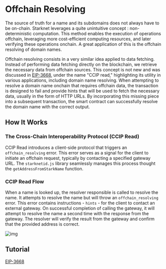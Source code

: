# Offchain Resolving

The source of truth for a name and its subdomains does not always have to be on-chain. Starknet leverages a quite unintuitive concept : non-deterministic computation. This method enables the execution of operations offchain, leveraging more cost-efficient computing resources, and later verifying these operations onchain. A great application of this is the offchain resolving of domain names.

Offchain resolving consists in a very similar idea applied to data fetching. Instead of performing data fetching directly on the blockchain, we retrieve the necessary data from offchain sources. This concept is not new and was discussed in [EIP-3668](https://eips.ethereum.org/EIPS/eip-3668), under the name "CCIP read," highlighting its utility in various applications, including domain name resolving. When attempting to resolve a domain name onchain that requires offchain data, the transaction is designed to fail and provide hints that will be used to fetch the necessary data, usually in the form of HTTP URLs. By incorporating this missing piece into a subsequent transaction, the smart contract can successfully resolve the domain name with the correct output.

## How It Works

### The Cross-Chain Interoperability Protocol (CCIP Read)

CCIP Read introduces a client-side protocol that triggers an `offchain_resolving` error. This error serves as a signal for the client to initiate an offchain request, typically by contacting a specified gateway URL. The `starknetid.js` library seamlessly manages this process thought the `getAddressFromStarkName` function.

### CCIP Read Flow

When a name is looked up, the resolver responsible is called to resolve the name. It attempts to resolve the name but will throw an `offchain_resolving` error. This error contains instructions - `hints` - for the client to contact an external gateway. On successful completion of calling the gateway, it will attempt to resolve the name a second time with the response from the gateway. The resolver will verify the result from the gateway and confirm that the provided address is correct.

![img](/illustrations/ccip.webp)

## Tutorial

[EIP-3668](https://eips.ethereum.org/EIPS/eip-3668)
